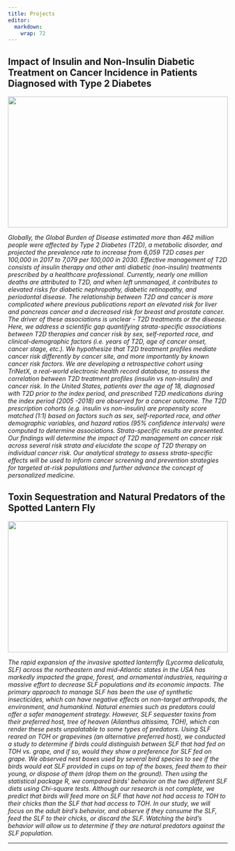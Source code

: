 ```yaml
---
title: Projects
editor: 
  markdown: 
    wrap: 72
---
```


## Impact of Insulin and Non-Insulin Diabetic Treatment on Cancer Incidence in Patients Diagnosed with Type 2 Diabetes

![](project_2_banner.png){width="100%" height="300px"}

*Globally, the Global Burden of Disease estimated more than 462 million
people were affected by Type 2 Diabetes (T2D), a metabolic disorder, and
projected the prevalence rate to increase from 6,059 T2D cases per
100,000 in 2017 to 7,079 per 100,000 in 2030. Effective management of
T2D consists of insulin therapy and other anti diabetic (non-insulin)
treatments prescribed by a healthcare professional. Currently, nearly
one million deaths are attributed to T2D, and when left unmanaged, it
contributes to elevated risks for diabetic nephropathy, diabetic
retinopathy, and periodontal disease. The relationship between T2D and
cancer is more complicated where previous publications report an
elevated risk for liver and pancreas cancer and a decreased risk for
breast and prostate cancer. The driver of these associations is
unclear - T2D treatments or the disease. Here, we address a scientific
gap quantifying strata-specific associations between T2D therapies and
cancer risk by sex, self-reported race, and clinical-demographic factors
(i.e. years of T2D, age of cancer onset, cancer stage, etc.). We
hypothesize that T2D treatment profiles mediate cancer risk differently
by cancer site, and more importantly by known cancer risk factors. We
are developing a retrospective cohort using TriNetX, a real-world
electronic health record database, to assess the correlation between T2D
treatment profiles (insulin vs non-insulin) and cancer risk. In the
United States, patients over the age of 18, diagnosed with T2D prior to
the index period, and prescribed T2D medications during the index period
(2005 -2018) are observed for a cancer outcome. The T2D prescription
cohorts (e.g. insulin vs non-insulin) are propensity score matched (1:1)
based on factors such as sex, self-reported race, and other demographic
variables, and hazard ratios (95% confidence intervals) were computed to
determine associations. Strata-specific results are presented. Our
findings will determine the impact of T2D management on cancer risk
across several risk strata and elucidate the scope of T2D therapy on
individual cancer risk. Our analytical strategy to assess
strata-specific effects will be used to inform cancer screening and
prevention strategies for targeted at-risk populations and further
advance the concept of personalized medicine.*

## Toxin Sequestration and Natural Predators of the Spotted Lantern Fly

![](project_1_banner.png){width="100%" height="300px"}

*The rapid expansion of the invasive spotted lanternfly (Lycorma
delicatula, SLF) across the northeastern and mid-Atlantic states in the
USA has markedly impacted the grape, forest, and ornamental industries,
requiring a massive effort to decrease SLF populations and its economic
impacts. The primary approach to manage SLF has been the use of
synthetic insecticides, which can have negative effects on non-target
arthropods, the environment, and humankind. Natural enemies such as
predators could offer a safer management strategy. However, SLF
sequester toxins from their preferred host, tree of heaven (Ailanthus
altissima, TOH), which can render these pests unpalatable to some types
of predators. Using SLF reared on TOH or grapevines (an alternative
preferred host), we conducted a study to determine if birds could
distinguish between SLF that had fed on TOH vs. grape, and if so, would
they show a preference for SLF fed on grape. We observed nest boxes used
by several bird species to see if the birds would eat SLF provided in
cups on top of the boxes, feed them to their young, or dispose of them
(drop them on the ground). Then using the statistical package R, we
compared birds’ behavior on the two different SLF diets using Chi-square
tests. Although our research is not complete, we predict that birds will
feed more on SLF that have not had access to TOH to their chicks than
the SLF that had access to TOH. In our study, we will focus on the adult
bird’s behavior, and observe if they consume the SLF, feed the SLF to
their chicks, or discard the SLF. Watching the bird’s behavior will
allow us to determine if they are natural predators against the SLF
population.*

------------------------------------------------------------------------
